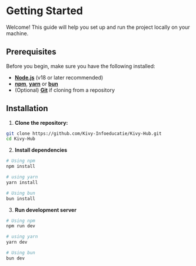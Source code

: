 # Getting Started

Welcome! This guide will help you set up and run the project locally on your machine.

## Prerequisites

Before you begin, make sure you have the following installed:

- **[Node.js](https://nodejs.org/)** (v18 or later recommended)
- **[npm](https://www.npmjs.com/)**, **[yarn](https://yarnpkg.com/)** or **[bun](https://bun.com)**
- (Optional) **[Git](https://git-scm.com/)** if cloning from a repository

## Installation

1. **Clone the repository:**

```bash
git clone https://github.com/Kivy-Infoeducatie/Kivy-Hub.git
cd Kivy-Hub
```

2. **Install dependencies**

```bash
# Using npm
npm install

# using yarn
yarn install

# Using bun
bun install
```

3. **Run development server**

```bash
# Using npm
npm run dev

# using yarn
yarn dev

# Using bun
bun dev
```